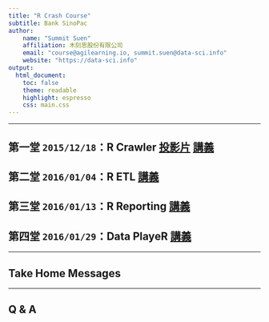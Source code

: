 ```yaml
---
title: "R Crash Course"
subtitle: Bank SinoPac
author:
    name: "Summit Suen"
    affiliation: 木刻思股份有限公司
    email: "course@agilearning.io, summit.suen@data-sci.info"
    website: "https://data-sci.info"
output: 
  html_document:
    toc: false
    theme: readable
    highlight: espresso
    css: main.css
---
```

---

## 第一堂 `2015/12/18`：R Crawler [投影片]() [講義]()

## 第二堂 `2016/01/04`：R ETL [講義](./week2handouts.html)

## 第三堂 `2016/01/13`：R Reporting [講義]()

## 第四堂 `2016/01/29`：Data PlayeR [講義](./week4handouts.html)

---

## Take Home Messages

---

## Q & A
